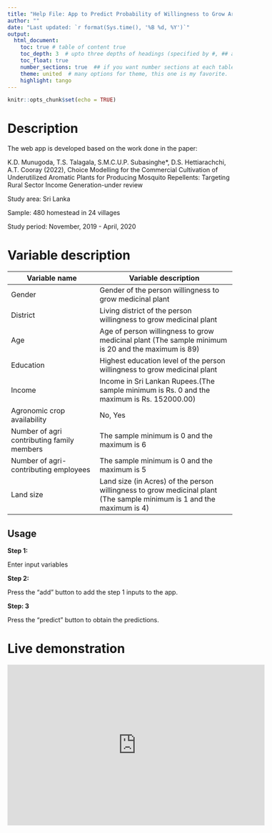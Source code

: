 ```yaml
---
title: "Help File: App to Predict Probability of Willingness to Grow Aromatic Medicinal Plants"
author: ""
date: "Last updated: `r format(Sys.time(), '%B %d, %Y')`"
output: 
  html_document:
    toc: true # table of content true
    toc_depth: 3  # upto three depths of headings (specified by #, ## and ###)
    toc_float: true
    number_sections: true  ## if you want number sections at each table header
    theme: united  # many options for theme, this one is my favorite.
    highlight: tango 
---
```


```r
knitr::opts_chunk$set(echo = TRUE)
```

# Description 

The web app is developed based on the work done in the paper:

K.D. Munugoda, T.S. Talagala, S.M.C.U.P. Subasinghe*, D.S. Hettiarachchi, A.T. Cooray (2022), Choice Modelling for the Commercial Cultivation of Underutilized Aromatic Plants for Producing Mosquito Repellents: Targeting Rural Sector Income Generation-under review


Study area: Sri Lanka

Sample: 480 homestead in 24 villages

Study period: November, 2019 - April, 2020

#  Variable description

| Variable name | Variable description |
| ------------- | -------------------- |
|Gender | Gender of the person willingness to grow medicinal plant |
|District |  Living district of the person willingness to grow medicinal plant |
| Age | Age of person willingness to grow medicinal plant (The sample minimum is 20 and the maximum is 89) |
| Education | Highest education level of the person willingness to grow medicinal plant |
| Income | Income in Sri Lankan Rupees.(The sample minimum is Rs. 0 and the maximum is Rs. 152000.00) |
| Agronomic crop availability | No, Yes |
| Number of agri contributing family members | The sample minimum is 0 and the maximum is 6 |
| Number of agri-contributing employees | The sample minimum is 0 and the maximum is 5 |
| Land size | Land size (in Acres) of the person willingness to grow medicinal plant (The sample minimum is 1 and the maximum is 4) |

## Usage

**Step 1: **

Enter input variables 


**Step 2: **

Press the "add" button to add the step 1 inputs to the app.

**Step: 3**

Press the "predict" button to obtain the predictions.

# Live demonstration

<iframe width="576" height="360" src="https://www.youtube.com/embed/pnInsXb8YLc" title="grower" frameborder="0" allow="accelerometer; autoplay; clipboard-write; encrypted-media; gyroscope; picture-in-picture" allowfullscreen></iframe>
